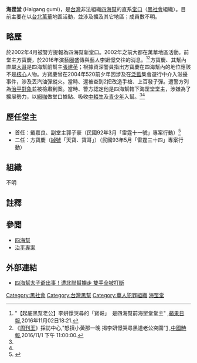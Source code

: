 {{Infobox Criminal organization
| name                = 四海幫海罡堂
| image             =  <!--(filename only)-->
| image_size        =  <!--(defaults to 220px)-->
| founded             = 2002年4月（民國91年4月）
| founding location   = [[台北市|台北市]][[萬華|萬華]]地區
| founded by          = 洪士棟
| named_after       = 以四海幫之海字延伸堂名
| years active        = 2002年4月－目前
| territory           = 以台北萬華地區為基地
| ethnic makeup       = 外省及本省
| leaders           = 戴嘉良
| membership est      = 不明
| criminal activities = 圍事、政治圍事
| allies              = [[四海幫|四海幫]]總堂及其它分堂
| rivals              = 其它利益衝突黑幫
| notable_members   =  
}}

'''海罡堂''' (Haigang gumi)，是[[台灣|台灣]]非法組織[[四海幫|四海幫]]的直系[[黑社會|堂口]]（[[黑社會|黑社會]]組織）。目前主要在以[[台北|台北]][[萬華|萬華]]地區活動，並涉及擴及其它地區；成員數不明。

==略歷==
於2002年4月被警方提報為四海幫新堂口。2002年之前大都在萬華地區活動。前堂主方寶慶，於2016年[[演藝圈|演藝圈]]盛傳與[[藝人|藝人]][[李姸憬|李姸憬]]交往的消息。<ref name=baoliudnnews>"【起底黑幫老公】李姸憬哭尋的「寶哥」　是四海幫前海罡堂堂主"[http://www.appledaily.com.tw/realtimenews/article/local/20161102/980509/【起底黑幫老公】李姸憬哭尋的「寶哥」是四海幫前海罡堂堂主 ] {{Wayback|url=http://www.appledaily.com.tw/realtimenews/article/local/20161102/980509/ |date=20161103133252 }},[[蘋果日報|蘋果日報]],2016年11月02日18:21.</ref><ref name=baolichinatimesnews>《[[周刊王|周刊王]]》採訪中心,"怒摃小黃那一晚 揭李妍憬哭尋黑道老公突圍"[http://wantweekly.chinatimes.com/20161101005882-262002] {{Wayback|url=http://wantweekly.chinatimes.com/20161101005882-262002 |date=20161102162857 }},[[中國時報|中國時報]],2016/11/1 下午 11:00:00.</ref>方寶慶、其幫內直屬[[大哥|大哥]]是四海幫前幫主[[張建英|張建英]]；根據資深警員指出方寶慶在四海幫內的地位應該不是[[核心|核心]]人物。方寶慶曾在2004年520前夕年因涉及在[[泛藍|泛藍]]集會遊行中介入滋擾事件，涉及丟汽油彈縱火。當時、還被查到2把改造手槍、上百發子彈。遭警方列為[[治平專案|治平對象]]並被檢肅到案。當時、警方認定他是四海幫轄下海罡堂堂主，涉嫌為了擴展勢力，以[[網咖|網咖]]做堂口據點、吸收[[中輟生|中輟生]]及[[青少年|青少年]]入幫。<ref name=baoliudnnews/><ref name=baolichinatimesnews/>

==歷任堂主==
*首任：戴嘉良、副堂主郭子豪（民國92年3月「雷霆十一號」專案行動）<ref>{{Cite web |url=http://old.ltn.com.tw/2003/new/mar/20/today-so8.htm |title=存档副本 |accessdate=2016-11-11 |archive-date=2016-11-12 |archive-url=https://web.archive.org/web/20161112025731/http://old.ltn.com.tw/2003/new/mar/20/today-so8.htm |dead-url=no }}</ref>
*二任：方寶慶（[[綽號|綽號]]「天寶、寶哥」）（民國93年5月「雷霆三十四」專案行動）

==組織==
不明

==註釋==
{{reflist|2}}

==參閲==
*[[四海幫|四海幫]]
*[[治平專案|治平專案]]

==外部連結==
*[https://tw.news.yahoo.com/四海幫太子爺出事-遭北聯幫擄走-雙手全被打斷-103400616.html 四海幫太子爺出事！遭北聯幫擄走 雙手全被打斷] {{Wayback|url=https://tw.news.yahoo.com/%E5%9B%9B%E6%B5%B7%E5%B9%AB%E5%A4%AA%E5%AD%90%E7%88%BA%E5%87%BA%E4%BA%8B-%E9%81%AD%E5%8C%97%E8%81%AF%E5%B9%AB%E6%93%84%E8%B5%B0-%E9%9B%99%E6%89%8B%E5%85%A8%E8%A2%AB%E6%89%93%E6%96%B7-103400616.html |date=20220427002436 }}

[[Category:黑社會|Category:黑社會]]

[[Category:台灣黑幫|Category:台灣黑幫]]
[[Category:華人犯罪組織|Category:華人犯罪組織]]
[[Category:四海幫|海罡堂]]